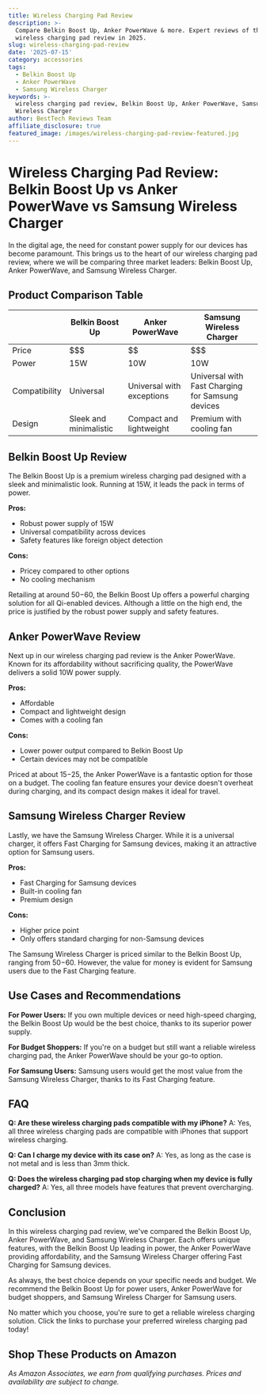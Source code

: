 ```yaml
---
title: Wireless Charging Pad Review
description: >-
  Compare Belkin Boost Up, Anker PowerWave & more. Expert reviews of the best
  wireless charging pad review in 2025.
slug: wireless-charging-pad-review
date: '2025-07-15'
category: accessories
tags:
  - Belkin Boost Up
  - Anker PowerWave
  - Samsung Wireless Charger
keywords: >-
  wireless charging pad review, Belkin Boost Up, Anker PowerWave, Samsung
  Wireless Charger
author: BestTech Reviews Team
affiliate_disclosure: true
featured_image: /images/wireless-charging-pad-review-featured.jpg
---
```


# **Wireless Charging Pad Review: Belkin Boost Up vs Anker PowerWave vs Samsung Wireless Charger**

In the digital age, the need for constant power supply for our devices has become paramount. This brings us to the heart of our wireless charging pad review, where we will be comparing three market leaders: Belkin Boost Up, Anker PowerWave, and Samsung Wireless Charger. 

## **Product Comparison Table**

|            | Belkin Boost Up | Anker PowerWave | Samsung Wireless Charger |
|------------|-----------------|-----------------|--------------------------|
| Price      | $$$             | $$              | $$$                      |
| Power      | 15W             | 10W             | 10W                      |
| Compatibility | Universal | Universal with exceptions | Universal with Fast Charging for Samsung devices |
| Design     | Sleek and minimalistic  | Compact and lightweight | Premium with cooling fan |

## **Belkin Boost Up Review**

The Belkin Boost Up is a premium wireless charging pad designed with a sleek and minimalistic look. Running at 15W, it leads the pack in terms of power. 

**Pros:**
- Robust power supply of 15W
- Universal compatibility across devices
- Safety features like foreign object detection

**Cons:**
- Pricey compared to other options
- No cooling mechanism

Retailing at around $50-$60, the Belkin Boost Up offers a powerful charging solution for all Qi-enabled devices. Although a little on the high end, the price is justified by the robust power supply and safety features.

## **Anker PowerWave Review**

Next up in our wireless charging pad review is the Anker PowerWave. Known for its affordability without sacrificing quality, the PowerWave delivers a solid 10W power supply.

**Pros:**
- Affordable
- Compact and lightweight design
- Comes with a cooling fan

**Cons:**
- Lower power output compared to Belkin Boost Up
- Certain devices may not be compatible

Priced at about $15-$25, the <ProductLink productName="Anker PowerWave">Anker PowerWave</ProductLink> is a fantastic option for those on a budget. The cooling fan feature ensures your device doesn't overheat during charging, and its compact design makes it ideal for travel.

## **Samsung Wireless Charger Review**

Lastly, we have the Samsung Wireless Charger. While it is a universal charger, it offers Fast Charging for Samsung devices, making it an attractive option for Samsung users.

**Pros:**
- Fast Charging for Samsung devices
- Built-in cooling fan
- Premium design

**Cons:**
- Higher price point
- Only offers standard charging for non-Samsung devices

The Samsung Wireless Charger is priced similar to the <ProductLink productName="Belkin Boost Up">Belkin Boost Up</ProductLink>, ranging from $50-$60. However, the value for money is evident for Samsung users due to the Fast Charging feature.

## **Use Cases and Recommendations**

**For Power Users:** If you own multiple devices or need high-speed charging, the Belkin Boost Up would be the best choice, thanks to its superior power supply.

**For Budget Shoppers:** If you're on a budget but still want a reliable wireless charging pad, the Anker PowerWave should be your go-to option.

**For Samsung Users:** Samsung users would get the most value from the Samsung Wireless Charger, thanks to its Fast Charging feature.

## **FAQ**

**Q: Are these wireless charging pads compatible with my iPhone?**
A: Yes, all three wireless charging pads are compatible with iPhones that support wireless charging.

**Q: Can I charge my device with its case on?**
A: Yes, as long as the case is not metal and is less than 3mm thick.

**Q: Does the wireless charging pad stop charging when my device is fully charged?**
A: Yes, all three models have features that prevent overcharging.

## **Conclusion**

In this wireless charging pad review, we've compared the Belkin Boost Up, Anker PowerWave, and Samsung Wireless Charger. Each offers unique features, with the <ProductLink productName="Belkin Boost Up">Belkin Boost Up</ProductLink> leading in power, the Anker PowerWave providing affordability, and the Samsung Wireless Charger offering Fast Charging for Samsung devices.

As always, the best choice depends on your specific needs and budget. We recommend the <ProductLink productName="Belkin Boost Up">Belkin Boost Up</ProductLink> for power users, Anker PowerWave for budget shoppers, and Samsung Wireless Charger for Samsung users. 

No matter which you choose, you're sure to get a reliable wireless charging solution. Click the links to purchase your preferred wireless charging pad today!


## Shop These Products on Amazon

<div style={{display: "flex", gap: "1rem", flexWrap: "wrap", margin: "2rem 0"}}>
  <AmazonButton productName="Belkin Boost Up" />
  <AmazonButton productName="Anker PowerWave" />
  <AmazonButton productName="Samsung Wireless Charger" />
</div>

*As Amazon Associates, we earn from qualifying purchases. Prices and availability are subject to change.*
